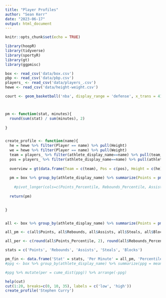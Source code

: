 ```yaml
---
title: "Player Profiles"
author: "Sean Kerr"
date: "2023-06-17"
output: html_document
---
```


```r
knitr::opts_chunk$set(echo = TRUE)
```



```r
library(hoopR)
library(tidyverse)
library(sportyR)
library(gt)
library(ggpmisc)

box <- read_csv('data/box.csv')
pbp <- read_csv('data/pbp.csv')
players_ <- read_csv('data/players_.csv')
hewe <- read_csv('data/height-weight.csv')

court <- geom_basketball('nba', display_range = 'defense', x_trans = 41, y_trans = 25, color_updates = list(plot_background = 'white', court_apron = 'white', two_point_range = 'white', defensive_half_court = 'white', painted_area = 'white', center_circle_fill = 'white', free_throw_circle_fill = 'white', substitution_line='white'))




```

```r
pm <- function(stat, minutes){
  round(sum(stat) / sum(minutes), 2)
  
}


create_profile <- function(name){
  he = hewe %>% filter(Player == name) %>% pull(Height)
  we = hewe %>% filter(Player == name) %>% pull(Weight)
  team = players_ %>% filter(athlete_display_name==name) %>% pull(team_name)
  pos = players_ %>% filter(athlete_display_name==name) %>% pull(athlete_position_abbreviation)
  
  overview = gt(data.frame(Team = c(team), Pos = c(pos), Height = c(he), Weight = c(we))) %>% tab_header('Overview', subtitle=name)
  
  pm = box %>% group_by(athlete_display_name) %>% summarize(Points = pm(points, minutes), Rebounds = pm(rebounds, minutes), Assists = pm(assists, minutes), Steals = pm(steals, minutes), Blocks = pm(blocks, minutes)) %>% mutate(Points_Percentile = cume_dist(Points), Rebounds_Percentile = cume_dist(Rebounds), Assists_Percentile = cume_dist(Assists), Steals_Percentile = cume_dist(Steals), Blocks_Percentile = cume_dist(Blocks)) %>% filter(athlete_display_name==name) %>% select(-athlete_display_name) %>% pivot_longer(cols = c(Points, Rebounds, Assists, Steals, Blocks), names_to = 'stat')
    
    #pivot_longer(cols=c(Points_Percentile, Rebounds_Percentile, Assists_Percentile, Steals_Percentile, Blocks_Percentile), names_to = 'percentile')
  
  return(pm)
  

}


all <- box %>% group_by(athlete_display_name) %>% summarize(Points = pm(points, minutes), Rebounds = pm(rebounds, minutes), Assists = pm(assists, minutes), Steals = pm(steals, minutes), Blocks = pm(blocks, minutes)) %>% mutate(Points_Percentile = cume_dist(Points), Rebounds_Percentile = cume_dist(Rebounds), Assists_Percentile = cume_dist(Assists), Steals_Percentile = cume_dist(Steals), Blocks_Percentile = cume_dist(Blocks)) %>% filter(athlete_display_name=='Stephen Curry') %>% select(-athlete_display_name)

all_pm <- c(all$Points, all$Rebounds, all$Assists, all$Steals, all$Blocks)

all_per <- c(round(all$Points_Percentile, 2), round(all$Rebounds_Percentile, 2), round(all$Assists_Percentile, 2),  round(all$Steals_Percentile, 2), round(all$Blocks_Percentile, 2))

stats = c('Points', 'Rebounds', 'Assists', 'Steals', 'Blocks')

pm_fin <- data.frame('Stat' = stats, 'Per Minute' = all_pm, 'Percentile' = all_per * 100) %>% mutate(grade = cut(Percentile, breaks = c(0, 59.9, 62.9, 66.9, 69.9, 72.9, 76.9, 79.9, 82.9, 86.9, 92.9, 96.9, 100))) , labels = c('F', 'D-', 'D', 'D+', 'C-', 'C', 'C+', 'B-', 'B', 'B+', 'A-', 'A', 'A+')))
#ppg <- box %>% group_by(athlete_display_name) %>% summarize(ppg = mean(points)) %>% select(ppg)

#ppg %>% mutate(per = cume_dist(ppg)) %>% arrange(-ppg)

help(cut)
cut(1:20, breaks=c(0, 10, 35), labels = c('low', 'high'))
create_profile('Stephen Curry')
```
